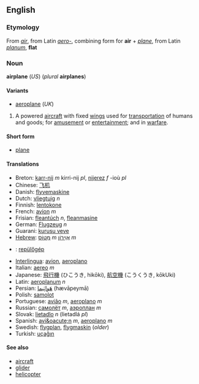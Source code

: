 <!--

NOTE - If you make edits to this page, please also make corresponding edits to the page for "aeroplane".

-->
==English==
===Etymology===
From ''[[air]]'', from Latin ''[[aero-]]'', combining form for '''air''' + ''[[plane]]'', from Latin ''[[planum]]'', '''flat'''

===Noun===
'''airplane''' (''US'') (''plural'' '''airplanes''')

====Variants====
*[[aeroplane]] (''UK'')

# A powered [[aircraft]] with fixed [[wing]]s used for [[transportation]] of humans and goods; for [[amusement]] or [[entertainment]]; and in [[warfare]].

====Short form====
*[[plane]]

====Translations====
<!-- Please add translations also to AEROPLANE! -->
*Breton: [[karr-nij]] ''m'' kirri-nij ''pl'', [[nijerez]] ''f'' -ioù ''pl''
*Chinese: [[飞机]]
*Danish: [[flyvemaskine]]
*Dutch: [[vliegtuig]] ''n''
*Finnish: [[lentokone]]
*French: [[avion]] ''m''
*Frisian: [[fleantúch]] ''n'', [[fleanmasine]]
*German: [[Flugzeug]] ''n''
*Guarani: [[kurusu veve]]
*[[Hebrew]]: [[מָטוֹס]] ''m'' [[אֲוִירוֹן]] ''m''
*{{hu}}: [[:hu:repülőgép|repülőgép]]
*[[Interlingua]]: [[avion]], [[aeroplano]]
*Italian: [[aereo]] ''m''
*Japanese: [[飛行機]] (ひこうき, hikōki), [[航空機]] (こうくうき, kōkUki)
*Latin: [[aeroplanum]] ''n''
*Persian: [[هَواپَيما]] (hævāpeymā)
*Polish: [[samolot]]
*Portuguese: [[avião]] ''m'', [[aeroplano]] ''m''
*Russian: [[самолёт]] ''m'', [[аэроплан]] ''m''
*Slovak: [[lietadlo]] ''n'' (lietadlá ''pl'')
*Spanish: [[avi&oacute;n]] ''m'', [[aeroplano]] ''m''
*Swedish: [[flygplan]], [[flygmaskin]] (''older'')
*Turkish: [[uçağın]]
<!-- Please add translations also to AEROPLANE! -->

====See also====
*[[aircraft]]
*[[glider]]
*[[helicopter]]